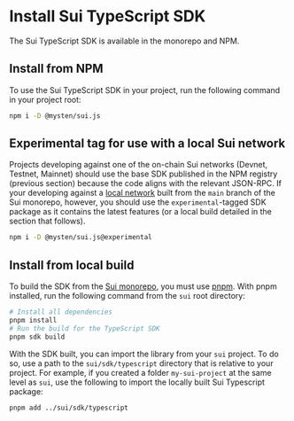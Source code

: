 # Install Sui TypeScript SDK

The Sui TypeScript SDK is available in the monorepo and NPM.

## Install from NPM

To use the Sui TypeScript SDK in your project, run the following command in your project root:

```sh npm2yarn
npm i -D @mysten/sui.js
```

## Experimental tag for use with a local Sui network

Projects developing against one of the on-chain Sui networks (Devnet, Testnet, Mainnet) should use
the base SDK published in the NPM registry (previous section) because the code aligns with the
relevant JSON-RPC. If your developing against a
[local network](https://docs.sui.io/testnet/build/sui-local-network) built from the `main` branch of
the Sui monorepo, however, you should use the `experimental`-tagged SDK package as it contains the
latest features (or a local build detailed in the section that follows).

```sh npm2yarn
npm i -D @mysten/sui.js@experimental
```

## Install from local build

To build the SDK from the [Sui monorepo](https://github.com/MystenLabs/sui), you must use
[pnpm](https://pnpm.io/). With pnpm installed, run the following command from the `sui` root
directory:

```bash
# Install all dependencies
pnpm install
# Run the build for the TypeScript SDK
pnpm sdk build
```

With the SDK built, you can import the library from your `sui` project. To do so, use a path to the
`sui/sdk/typescript` directory that is relative to your project. For example, if you created a
folder `my-sui-project` at the same level as `sui`, use the following to import the locally built
Sui Typescript package:

```bash
pnpm add ../sui/sdk/typescript
```
